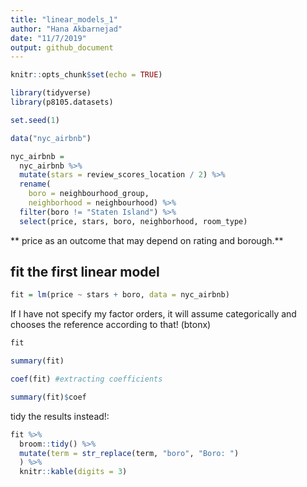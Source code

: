 ```yaml
---
title: "linear_models_1"
author: "Hana Akbarnejad"
date: "11/7/2019"
output: github_document
---
```


```r
knitr::opts_chunk$set(echo = TRUE)

library(tidyverse)
library(p8105.datasets)

set.seed(1)
```

```r

data("nyc_airbnb")

nyc_airbnb = 
  nyc_airbnb %>% 
  mutate(stars = review_scores_location / 2) %>% 
  rename(
    boro = neighbourhood_group,
    neighborhood = neighbourhood) %>% 
  filter(boro != "Staten Island") %>% 
  select(price, stars, boro, neighborhood, room_type)
```

** price as an outcome that may depend on rating and borough.**

## fit the first linear model
```r

fit = lm(price ~ stars + boro, data = nyc_airbnb)
```
If I have not specify my factor orders, it will assume categorically and chooses the reference according to that! (btonx)

```r
fit

summary(fit)

coef(fit) #extracting coefficients

summary(fit)$coef
```

tidy the results instead!:
```r
fit %>% 
  broom::tidy() %>% 
  mutate(term = str_replace(term, "boro", "Boro: ")
  ) %>% 
  knitr::kable(digits = 3)
```

